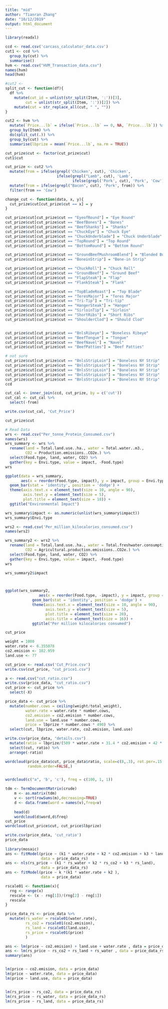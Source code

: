 ```yaml
---
title: "mid"
author: "Tianran Zhang"
date: "10/12/2019"
output: html_document
---
```


```r
library(readxl)
```

```r
ccd <- read.csv('carcass_calculator_data.csv')
cut1 <- ccd %>%
  group_by(cut) %>%
  summarise()
hvm <- read.csv("HVM_Transaction_data.csv")
names(hvm)
head(hvm)
```
```r
#cut2 <- 
split_cut <- function(df){
  df %>%
    mutate(cut_id = unlist(str_split(Item, ':'))[3], 
         cut = unlist(str_split(Item, ':'))[2]) %>%
    mutate(cut = str_replace_all(cut, " ", ""))
}

cut2 <- hvm %>%
  mutate(`Price...lb` = ifelse(`Price...lb` == 0, NA, `Price...lb`)) %>%
  group_by(Item) %>%
  do(split_cut(.)) %>%
  group_by(cut) %>%
  summarise(lbprize = mean(`Price...lb`, na.rm = TRUE))

cut_prize$cut <- factor(cut_prize$cut)
cut1$cut

cut_prize <- cut2 %>%
  mutate(from = ifelse(grepl('Chicken', cut), 'Chicken', 
                       ifelse(grepl("Lamb", cut), 'Lamb', 
                              ifelse(grepl('Pork', cut), 'Pork', 'Cow')))) %>%
  mutate(from = ifelse(grepl("Bacon", cut), 'Pork', from)) %>%
  filter(from == 'Cow')

change_cut <- function(data, x, y){
  cut_prize$cut[cut_prize$cut == x] = y
}

cut_prize$cut[cut_prize$cut == "EyeofRound"] = "Eye Round"
cut_prize$cut[cut_prize$cut == "BeefBones"] = "Bones"
cut_prize$cut[cut_prize$cut == "BeefShanks"] = "Shanks"
cut_prize$cut[cut_prize$cut == "ChuckEye"] = "Chuck Eye"
cut_prize$cut[cut_prize$cut == "ChuckUnderblade"] = "Chuck Underblade"
cut_prize$cut[cut_prize$cut == "TopRound"] = "Top Round"
cut_prize$cut[cut_prize$cut == "BottomRound"] = "Bottom Round"

cut_prize$cut[cut_prize$cut == "GroundBeefMushroomBlend"] = "Blended Burger"
cut_prize$cut[cut_prize$cut == "BoneinStrip"] = "Bone-in Strip"

cut_prize$cut[cut_prize$cut == "ChuckRoll"] = "Chuck Roll"
cut_prize$cut[cut_prize$cut == "GroundBeef"] = "Ground Beef"
cut_prize$cut[cut_prize$cut == "FlapSteak"] = "Flap"
cut_prize$cut[cut_prize$cut == "FlankSteak"] = "Flank"

cut_prize$cut[cut_prize$cut == "TopBladeRoast"] = "Top Blade"
cut_prize$cut[cut_prize$cut == "TeresMajor"] = "Teres Major"
cut_prize$cut[cut_prize$cut == "Tri-Tip"] = "Tri-tip"
cut_prize$cut[cut_prize$cut == "HangerSteak"] = "Hanger"
cut_prize$cut[cut_prize$cut == "SirloinTip"] = "Sirloin"
cut_prize$cut[cut_prize$cut == "ShortRibs"] = "Short Ribs"
cut_prize$cut[cut_prize$cut == "ShoulderClod"] = "Should Clod"


cut_prize$cut[cut_prize$cut == "BnlsRibeye"] = "Boneless Ribeye"
cut_prize$cut[cut_prize$cut == "BeefTongue"] = "Tongue"
cut_prize$cut[cut_prize$cut == "BeefNavel"] = "Navel"
cut_prize$cut[cut_prize$cut == "BeefPatties"] = "Beef Patties"

# not sure
cut_prize$cut[cut_prize$cut == "BnlsStripLoin"] = "Boneless NY Strip"
cut_prize$cut[cut_prize$cut == "BnlsStripLoin"] = "Boneless NY Strip"
cut_prize$cut[cut_prize$cut == "BnlsStripLoin"] = "Boneless NY Strip"
cut_prize$cut[cut_prize$cut == "BnlsStripLoin"] = "Boneless NY Strip"
cut_prize$cut[cut_prize$cut == "BnlsStripLoin"] = "Boneless NY Strip"
ccd

cut_cal <- inner_join(ccd, cut_prize, by = c('cut'))
cut_cal <- cut_cal %>%
  select(-from)

write.csv(cut_cal, 'Cut_Price')

```
```r
cut_prize$cut
```

```r
# Read Data
wrs <- read.csv("Per_tonne_Protein_Consumed.csv")
names(wrs)
wrs_summary <- wrs %>%
  rename(land = Total.land.use..ha., water = Total.water..m3., 
         CO2 = Production.emissions..CO2e.) %>%
  select(Food.type, land, water, CO2) %>%
  gather(key = Envi.type, value = impact, -Food.type)
wrs
```

```r
ggplot(data = wrs_summary, 
       aes(x = reorder(Food.type, impact), y = impact, group = Envi.type, fill = Envi.type)) + 
  geom_bar(stat = 'identity', position = 'dodge') + 
  theme(axis.text.x = element_text(size = 10, angle = 90),
        axis.text.y = element_text(size = 5),
        plot.title = element_text(size = 18)) + 
  ggtitle("Environmental Impact")

wrs_summary$impact <- as.numeric(unlist(wrs_summary$impact))
wrs_summary$Envi.type
```

```r
wrs2 <- read.csv('Per_million_kilocalories_consumed.csv')
names(wrs2)

wrs_summary2 <- wrs2 %>%
  rename(land = Total.land.use..ha., water = Total.freshwater.consumption..m3., 
         CO2 = Agricultural.production.emissions..CO2e.) %>%
  select(Food.type, land, water, CO2) %>%
  gather(key = Envi.type, value = impact, -Food.type)
wrs

wrs_summary2$impact



ggplot(wrs_summary2, 
               aes(x = reorder(Food.type, -impact), y = impact, group = Envi.type, fill = Envi.type)) + 
            geom_bar(stat = 'identity', position = 'dodge') + 
            theme(axis.text.x = element_text(size = 10, angle = 90),
                  axis.text.y = element_text(size = 5),
                  plot.title = element_text(size = 20),
                  axis.title = element_text(size = 16)) + 
            ggtitle("Per million kilocalories consumed")

cut_price
```

```r
weight = 1000
water.rate <- 6.355078
co2.emision <- 102.959
land.use <- 77

cut_price <- read.csv('Cut_Price.csv')
write.csv(cut_price, "cut_price1.csv")

a <- read.csv("cut_ratio.csv")
write.csv(price_data, "cut_ratio.csv")
cut_price <- cut_price %>%
  select(-X)

price_data <- cut_price %>%
  mutate(number.cows = ceiling(weight/total_weight),
         water.rate = water.rate * number.cows,
         co2.emision = co2.emision * number.cows,
         land.use = land.use * number.cows,
         price = lbprize * number.cows * 490) %>%
  select(cut, lbprize, water.rate, co2.emision, land.use)

write.csv(price_data, "details.csv")
  mutate(ratio = lbprize/(509 * water.rate + 31.4 * co2.emision + 42 * land.use) * 100) %>%
  select(cut, ratio) %>%
  arrange(-ratio)
```

```r
wordcloud(price_data$cut, price_data$ratio, scale=c(8,.3), rot.per=.15,
          random.order=FALSE,)



```



```r
wordcloud(c("a", 'b', 'c'), freq = c(100, 1, 1))

tdm <- TermDocumentMatrix(crude)
	m <- as.matrix(tdm)
	v <- sort(rowSums(m),decreasing=TRUE)
	d <- data.frame(word = names(v),freq=v)
	
	head(d)
	wordcloud(d$word,d$freq)
cut_price
wordcloud(cut_price$cut, cut_price$lbprize)
```



```r
write.csv(price_data, 'cut_ratio')
price_data
  
library(mosaic)
ans <- fitModel(price ~ (k1 * water.rate + k2 * co2.emision + k3 * land.use), 
                data = price_data_rs)
ans <- nls(rs_price ~ (k1 * rs_water + k2 * rs_co2 + k3 * rs_land), 
                data = price_data_rs)
ans <- fitModel(price ~ k *(k1 * water.rate + k2 ), 
                data = price_data)

rscale01 <- function(x){
  rng <- range(x)
  rescale <- (x - rng[1])/(rng[2] - rng[1])
  rescale
}

price_data_rs <- price_data %>%
  mutate(rs_water = rscale01(water.rate),
         rs_co2 = rscale01(co2.emision),
         rs_land = rscale01(land.use),
         rs_price = rscale01(price)
         )

ans <- lm(price ~ co2.emision) + land.use + water.rate , data = price_data_rs)
ans <- lm(rs_price ~ rs_co2 + rs_land + rs_water , data = price_data_rs)
summary(ans)


lm(price ~ co2.emision, data = price_data)
lm(price ~ water.rate, data = price_data)
lm(price ~ land.use, data = price_data)


lm(rs_price ~ rs_co2, data = price_data_rs)
lm(rs_price ~ rs_water, data = price_data_rs)
lm(rs_price ~ rs_land, data = price_data_rs)
```







